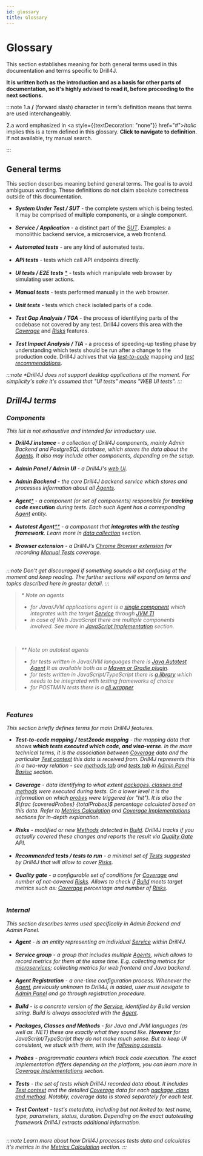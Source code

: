 ```yaml
---
id: glossary
title: Glossary
---
```


# Glossary

This section establishes meaning for both general terms used in this documentation and terms specific to Drill4J.

**It is written both as the introduction and as a basis for other parts of documentation, so it's highly advised to read it, before proceeding to the next sections.**

:::note
1.a **/** (forward slash) character in term's definition means that terms are used interchangeably.

2.a word emphasized in <a style={{textDecoration: "none"}} href="#"><em>Italic</em></a> implies this is a term defined in this glossary. **Click to navigate to definition**. If not available, try manual search.

:::

## General terms

This section describes meaning behind general terms.
The goal is to avoid ambiguous wording.
These definitions do not claim absolute correctness outside of this documentation.

- **<i id="sut">System Under Test / SUT</i>** - the complete system which is being tested. It may be comprised of multiple components, or a single component.
  <br />
  <br />
- **<i id="service">Service / Application</i>** - a distinct part of the [_SUT_](#sut). Examples: a monolithic backend service, a microservice, a web frontend.
  <br />
  <br />
- **<i id="tests-automated">Automated tests</i>** - are any kind of automated tests.
  <br />
  <br />
- **<i id="tests-api">API tests</i>** - tests which call API endpoints directly.
  <br />
  <br />
- **<i id="tests-ui">UI tests / E2E tests</i>** [\*](#ui-tests-note) - tests which manipulate web browser by simulating user actions.
  <br />
  <br />
- **<i id="tests-manual">Manual tests</i>** - tests performed manually in the web browser.
  <br />
  <br />
- **<i id="tests-unit">Unit tests</i>** - tests which check isolated parts of a code.
  <br />
  <br />
- **<i id="test-gap-analysis">Test Gap Analysis / TGA</i>** - the process of identifying parts of the codebase not covered by any test. Drill4J covers this area with the [_Coverage_](#coverage) and [_Risks_](#risks) features.
  <br />
  <br />
- **<i id="test-impact-analysis">Test Impact Analysis / TIA</i>** - a process of speeding-up testing phase by understanding which tests should be run after a change to the production code. Drill4J achives that via [_test-to-code_](#test-to-code-mapping) mapping and [_test recommendations_](#recommended-tests).

<i id="ui-tests-note" />

:::note
\*Drill4J does not support desktop applications _at the moment_. For simplicity's sake it's assumed that "UI tests" means "WEB UI tests".
:::

## Drill4J terms

### Components

This list is not exhaustive and intended for introductory use.

- **<i id="drill-instance">Drill4J instance</i>** - a collection of Drill4J components, mainly Admin Backend and PostgreSQL database, which stores the data about the [_Agents_](#agent). It also may include other components, depending on the setup.
  <br />
  <br />
- **<i id="admin-ui">Admin Panel / Admin UI</i>** - a Drill4J's [web UI](/docs/basic-concepts/admin-panel-basics).
  <br />
  <br />
- **<i id="admin-backend">Admin Backend</i>** - the core Drill4J backend service which stores and processes information about all [_Agents_](#agent).
  <br />
  <br />
- **<i id="agent">Agent</i>**[\*](#note-on-agents) - a component (or set of components) responsible for **tracking code execution** during tests. Each such _Agent_ has a corresponding [_Agent_](#agent-entity) entity.
  <br />
  <br />
- **<i id="autotest-agent">Autotest Agent</i>**[\*\*](#note-on-autotest-agents) - a component that **integrates with the testing framework**. Learn more in [data collection](/docs/basic-concepts/data-collection) section.
  <br />
  <br />
- **<i id="browser-extension">Browser extension</i>** - a Drill4J's [Chrome Browser extension](https://github.com/Drill4J/browser-extension) for recording [_Manual Tests_](#tests-manual) coverage.
  <br />
  <br />

:::note
Don't get discouraged if something sounds a bit confusing at the moment and keep reading. The further sections will expand on terms and topics described here in greater detail.
:::

<i id="note-on-agents"> </i>

> \* Note on agents
>
> - for Java/JVM applications agent is a [single component](https://github.com/Drill4J/java-agent) which integrates with the target [_Service_](#service) through [JVM TI](https://docs.oracle.com/javase/8/docs/technotes/guides/jvmti/)
> - in case of Web JavaScript there are multiple components involved. See more in [JavaScript Implementation](/docs/advances/javascript-implementation) section.

<i id="note-on-autotest-agents"> </i>
<br />

> \*\* Note on autotest agents
>
> - for tests written in Java/JVM languages there is [Java Autotest Agent](https://github.com/Drill4J/autotest-agent) It as available both as a [Maven or Gradle plugin](/docs/installation/setup-java-autotest-agent).
> - for tests written in JavaScript/TypeScript there is [a library](https://www.npmjs.com/package/@drill4j/js-auto-test-agent) which needs to be integrated with testing frameworks of choice
> - for POSTMAN tests there is a [cli wrapper](https://github.com/Drill4J/pwad)

<br />

### Features

This section briefly defines terms for main Drill4J features.

- **<i id="test-to-code-mapping">Test-to-code mapping / test2code mapping</i>** - the mapping data that shows **which tests executed which code, and visa-verse**. In the more technical terms, it is the association between [_Coverage_](#coverage) data and the particular [_Test context_](#test-context) this data is received from. Drill4J represents this in a two-way relation - see [methods tab](/docs/basic-concepts/admin-panel-basics#methods-tab) and [tests tab](/docs/basic-concepts/admin-panel-basics#tests-tab) in [Admin Panel Basisc](/docs/basic-concepts/admin-panel-basics) section.
  <br />
  <br />
- **<i id="coverage">Coverage</i>** - data identifying to what extent [_packages, classes and methods_](#packages-classes-methods) were executed during tests. On a lower level it is the information on which [_probes_](#probes) were triggered (or "hit"). It is also the $\frac {coveredProbes} {totalProbes}$ percentage calculated based on this data. Refer to [Metrics Calculation](/docs/basic-concepts/metrics-calculation) and [Coverage Implementations](/docs/advanced/coverage-implementations) sections for in-depth explanation.
  <br />
  <br />
- **<i id="risks">Risks</i>** - modified or new [_Methods_](#packages-classes-methods) detected in [_Build_](#build). Drill4J tracks if you actually covered these changes and reports the result via [_Quality Gate_](#quality-gate) API.
  <br />
  <br />
- **<i id="recommended-tests">Recommended tests / tests to run</i>** - a minimal set of [_Tests_](#tests) suggested by Drill4J that will allow to cover [_Risks_](#risks).
  <br />
  <br />
- **<i id="quality-gate">Quality gate</i>** - a configurable set of conditions for [_Coverage_](#coverage) and number of not-covered [_Risks_](#risks). Allows to check if [_Build_](#build) meets target metrics such as: [_Coverage_](#coverage) percentage and number of [_Risks_](#risks).
  <br />
  <br />

### Internal

This section describes terms used specifically in Admin Backend and Admin Panel.

- **<i id="agent-entity">Agent</i>** - is an entity representing an individual [_Service_](#service) within Drill4J.
  <br />
  <br />
- **<i>Service group</i>** - a group that includes multiple [_Agents_](#agent), which allows to record metrics for them at the same time. E.g. collecting metrics for [microservices](/docs/basic-concepts/microservices); collecting metrics for web frontend and Java backend.
  <br />
  <br />
- **<i>Agent Registration</i>** - a one-time configuration process. Whenever the [_Agent_](#agent), previously unknown to Drill4J, is added, user must navigate to [_Admin Panel_](#admin-ui) and go through registration procedure.
  <br />
  <br />
- **<i id="build">Build</i>** - is a concrete version of the [_Service_](#service), identified by _Build version_ string. _Build_ is always associated with the [_Agent_](#agent).
  <br />
  <br />
- **<i id="packages-classes-methods">Packages, Classes and Methods</i>** - for Java and JVM languages (as well as .NET) these are exactly what they sound like.
  **However** for JavaScript/TypeScript they do not make much sense. But to keep UI consistent, we stuck with them, with the [following caveats](/docs/basic-concepts/basics-javascript#caveats).
  <br />
  <br />
- **<i id="probes">Probes</i>** - programmatic counters which track code execution. The exact implementation differs depending on the platform, you can learn more in [Coverage Implementations](/docs/advanced/coverage-implementations) section.
  <br />
  <br />
- **<i id="tests">Tests</i>** - the set of tests which Drill4J recorded data about. It includes [_Test context_](#test-context) and the detailed [_Coverage_](#coverage) data for each [_package, class and method_](#packages-classes-methods). Notably, coverage data is stored separately for each test.
  <br />
  <br />
- **<i id="test-context">Test Context</i>** - test's metadata, including but not limited to: test name, type, parameters, status, duration. Depending on the exact autotesting framework Drill4J extracts additional information.
  <br />
  <br />

:::note
Learn more about how Drill4J processes tests data and calculates it's metrics in the [Metrics Calculation](/docs/basic-concepts/metrics-calculation) section.
:::
